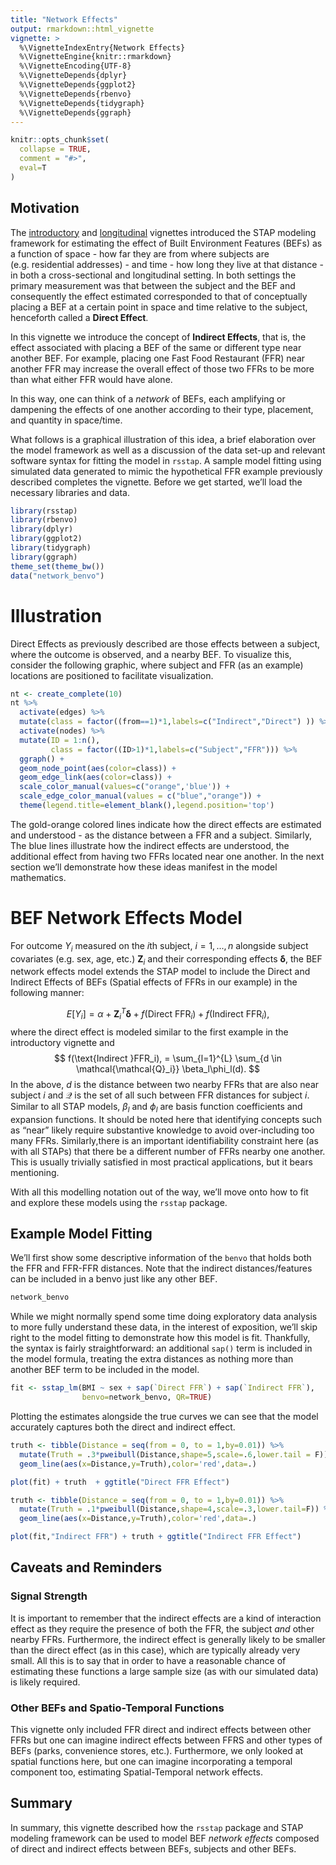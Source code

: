 ```yaml
---
title: "Network Effects"
output: rmarkdown::html_vignette
vignette: >
  %\VignetteIndexEntry{Network Effects}
  %\VignetteEngine{knitr::rmarkdown}
  %\VignetteEncoding{UTF-8}
  %\VignetteDepends{dplyr}
  %\VignetteDepends{ggplot2}
  %\VignetteDepends{rbenvo}
  %\VignetteDepends{tidygraph}
  %\VignetteDepends{ggraph}
---
```


```r
knitr::opts_chunk$set(
  collapse = TRUE,
  comment = "#>",
  eval=T
)
```

## Motivation

The [introductory](https://apeterson91.github.io/rsstap/articles/Introduction.html) and [longitudinal](https://apeterson91.github.io/rsstap/articles/Introduction.html) vignettes introduced the STAP modeling framework for estimating the effect of Built Environment Features (BEFs) as a function of space - how far they are from where subjects are (e.g. residential addresses) - and time - how long they live at that distance - in both a cross-sectional and longitudinal setting. In both settings the primary measurement was that between the subject and the BEF and consequently the effect estimated corresponded to that of conceptually placing a BEF at a certain point in space and time relative to the subject, henceforth called a **Direct Effect**.   

In this vignette we introduce the concept of **Indirect Effects**, that is, the effect associated with placing a BEF of the same or different type near another BEF. For example, placing one Fast Food Restaurant (FFR) near another FFR may increase the overall effect of those two FFRs to be more than what either FFR would have alone.

In this way, one can think of a *network* of BEFs, each amplifying or dampening the effects of one another according to their type, placement, and quantity in space/time. 

What follows is a graphical illustration of this idea, a brief elaboration over the model framework as well as a discussion of the data set-up and relevant software syntax for fitting the model in `rsstap`. A sample model fitting using simulated data generated to mimic the hypothetical FFR example previously described completes the vignette. Before we get started, we'll load the necessary libraries and data.


```r
library(rsstap)
library(rbenvo)
library(dplyr)
library(ggplot2)
library(tidygraph)
library(ggraph)
theme_set(theme_bw())
data("network_benvo")
```
# Illustration

Direct Effects as previously described are those effects between a subject, where the outcome is observed, and a nearby BEF. To visualize this, consider the following graphic, where subject and FFR (as an example) locations are positioned to facilitate visualization.

```r
nt <- create_complete(10)
nt %>% 
  activate(edges) %>% 
  mutate(class = factor((from==1)*1,labels=c("Indirect","Direct") )) %>% 
  activate(nodes) %>% 
  mutate(ID = 1:n(),
         class = factor((ID>1)*1,labels=c("Subject","FFR"))) %>% 
  ggraph() + 
  geom_node_point(aes(color=class)) + 
  geom_edge_link(aes(color=class)) +
  scale_color_manual(values=c("orange",'blue')) +
  scale_edge_color_manual(values = c("blue","orange")) +
  theme(legend.title=element_blank(),legend.position='top')

```

The gold-orange colored lines indicate how the direct effects are estimated and understood - as the distance between a FFR and a subject. Similarly, The blue lines illustrate how the indirect effects are understood, the additional effect from having two FFRs located near one another. In the next section we'll demonstrate how these ideas manifest in the model mathematics.

# BEF Network Effects Model

For outcome $Y_i$ measured on the $i$th subject, $i=1,...,n$ alongside subject covariates (e.g. sex, age, etc.) $\mathbf{Z}_i$ and their corresponding effects $\mathbf{\delta}$, the BEF network effects model extends the STAP model to include the Direct and Indirect Effects of BEFs (Spatial effects of FFRs in our example)  in the following manner:

$$
E[Y_i] = \alpha + \mathbf{Z}_i^T \mathbf{\delta} + f(\text{Direct FFR}_i) + f(\text{Indirect  FFR}_i),
$$
where the direct effect is modeled similar to the first example in the introductory vignette and 
$$
f(\text{Indirect }FFR_i), = \sum_{l=1}^{L} \sum_{d \in \mathcal{\mathcal{Q}_i}} \beta_l\phi_l(d).
$$
In the above, $d$ is the distance between two nearby FFRs that are also near subject $i$ and $\mathcal{Q}$ is the set of all such between FFR distances for subject $i$. Similar to all STAP models, $\beta_l$ and $\phi_l$ are basis function coefficients and expansion functions. It should be noted here that identifying concepts such as "near" likely require substantive knowledge to avoid over-including too many FFRs. Similarly,there is an important identifiability constraint here (as with all STAPs) that there be a different number of FFRs nearby one another. This is usually trivially satisfied in most practical applications, but it bears mentioning.

With all this modelling notation out of the way, we'll move onto how to fit and explore these models using the `rsstap` package.


## Example Model Fitting

We'll first show some descriptive information of the `benvo` that holds both the FFR and FFR-FFR distances. Note that the indirect distances/features can be included in a benvo just like any other BEF.

```r
network_benvo
```

While we might normally spend some time doing exploratory data analysis to more fully understand these data, in the interest of exposition, we'll skip right to the model fitting to demonstrate how this model is fit. Thankfully, the syntax is fairly straightforward: an additional `sap()` term is included in the model formula, treating the extra distances as nothing more than another BEF term to be included in the model.

```r
fit <- sstap_lm(BMI ~ sex + sap(`Direct FFR`) + sap(`Indirect FFR`),
                benvo=network_benvo, QR=TRUE)
```

Plotting the estimates alongside the true curves we can see that the model accurately captures both the direct and indirect effect.

```r
truth <- tibble(Distance = seq(from = 0, to = 1,by=0.01)) %>% 
  mutate(Truth = .3*pweibull(Distance,shape=5,scale=.6,lower.tail = F)) %>% 
  geom_line(aes(x=Distance,y=Truth),color='red',data=.)
```


```r
plot(fit) + truth  + ggtitle("Direct FFR Effect")
```


```r
truth <- tibble(Distance = seq(from = 0, to = 1,by=0.01)) %>% 
  mutate(Truth = .1*pweibull(Distance,shape=4,scale=.3,lower.tail=F)) %>% 
  geom_line(aes(x=Distance,y=Truth),color='red',data=.)
```

```r
plot(fit,"Indirect FFR") + truth + ggtitle("Indirect FFR Effect")
```

## Caveats and Reminders


### Signal Strength

It is important to remember that the indirect effects are a kind of interaction effect as they require the presence of both the FFR, the subject *and* other nearby FFRs. Furthermore, the indirect effect is generally likely to be smaller than the direct effect (as in this case), which are typically already very small. All this is to say that in order to have a reasonable chance of estimating these functions a large sample size (as with our simulated data) is likely required.

### Other BEFs and Spatio-Temporal Functions


This vignette only included FFR direct and indirect effects between other FFRs but one can imagine indirect effects between FFRS and other types of BEFs (parks, convenience stores, etc.). Furthermore, we only looked at spatial functions here, but one can imagine incorporating a temporal component too, estimating Spatial-Temporal network effects.  


## Summary

In  summary, this vignette described how the `rsstap` package and STAP modeling framework can be used to model BEF *network effects* composed of direct and indirect effects between BEFs, subjects and other BEFs. 


